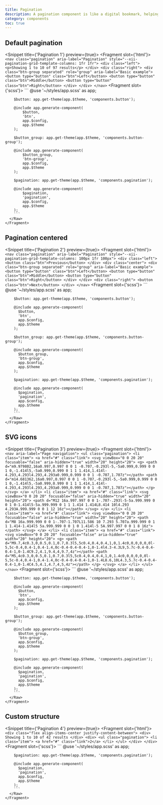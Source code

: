 ```yaml
---
title: Pagination
description: A pagination component is like a digital bookmark, helping users navigate through a sea of content without getting lost. It's a handy tool that breaks down information into bite-sized chunks, making it easier to digest and explore. With a pagination component, users can easily find what they're looking for, without feeling overwhelmed by a barrage of text.
category: components
toc: true
---
```


## Default pagination

<Snippet title={'Pagination 1'} preview={true}>
    <Fragment slot={'html'}>
      <Raw file={file} line_start={15} line_end={27}>
        ```
        <nav class="pagination" aria-label="Pagination"
             style="--xii-pagination-grid-template-columns: 1fr 1fr">
            <div class="left">
                <p>Showing 1 to 10 of 97 results</p>
            </div>
            <div class="right">
                <div class="btn-group separated" role="group" aria-label="Basic example">
                    <button type="button" class="btn">Left</button>
                    <button type="button" class="btn">Middle</button>
                    <button type="button" class="btn">Right</button>
                </div>
            </div>
        </nav>
        ```
      </Raw>
    </Fragment>
    <Fragment slot={'scss'}>
      <Raw file={file} line_start={34} line_end={61}>
        ```
        @use '~/styles/app.scss' as app;

        $button: app.get-theme(app.$theme, 'components.button');

        @include app.generate-component(
            $button,
            'btn',
            app.$config,
            app.$theme
        );

        $button_group: app.get-theme(app.$theme, 'components.button-group');

        @include app.generate-component(
            $button_group,
            'btn-group',
            app.$config,
            app.$theme
        );

        $pagination: app.get-theme(app.$theme, 'components.pagination');

        @include app.generate-component(
            $pagination,
            'pagination',
            app.$config,
            app.$theme
        );
        ```
      </Raw>
    </Fragment>
</Snippet>

## Pagination centered

<Snippet title={'Pagination 2'} preview={true}>
    <Fragment slot={'html'}>
      <Raw file={file} line_start={73} line_end={88}>
        ```
        <nav class="pagination" aria-label="Pagination"
             style="--xii-pagination-grid-template-columns: 100px 1fr 100px">
            <div class="left">
                <button class="btn">Previous</button>
            </div>
            <div class="center">
                <div class="btn-group separated" role="group" aria-label="Basic example">
                    <button type="button" class="btn">Left</button>
                    <button type="button" class="btn">Middle</button>
                    <button type="button" class="btn">Right</button>
                </div>
            </div>
            <div class="right">
                <button class="btn">Next</button>
            </div>
        </nav>
        ```
      </Raw>
    </Fragment>
    <Fragment slot={'scss'}>
      <Raw file={file} line_start={95} line_end={122}>
        ```
        @use '~/styles/app.scss' as app;

        $button: app.get-theme(app.$theme, 'components.button');

        @include app.generate-component(
          $button,
          'btn',
          app.$config,
          app.$theme
        );

        $button_group: app.get-theme(app.$theme, 'components.button-group');

        @include app.generate-component(
          $button_group,
          'btn-group',
          app.$config,
          app.$theme
        );

        $pagination: app.get-theme(app.$theme, 'components.pagination');

        @include app.generate-component(
          $pagination,
          'pagination',
          app.$config,
          app.$theme
        );
        ```
      </Raw>
    </Fragment>
</Snippet>


## SVG icons

<Snippet title={'Pagination 3'} preview={true}>
    <Fragment slot={'html'}>
      <Raw file={file} line_start={135} line_end={178}>
        ```
        <nav aria-label="Page navigation">
            <ul class="pagination">
                <li class="item">
                    <a href="#" class="link">
                        <svg viewBox="0 0 20 20" focusable="false" aria-hidden="true" width="20" height="20">
                            <g>
                                <path
                                    d="m9.979802,16a0.997,0.997 0 0 1 -0.707,-0.293l-5,-5a0.999,0.999 0 0 1 0,-1.414l5,-5a0.999,0.999 0 1 1 1.414,1.414l-4.293,4.293l4.293,4.293a0.999,0.999 0 0 1 -0.707,1.707z"></path>
                                <path
                                    d="m14.681362,16a0.997,0.997 0 0 1 -0.707,-0.293l-5,-5a0.999,0.999 0 0 1 0,-1.414l5,-5a0.999,0.999 0 1 1 1.414,1.414l-4.293,4.293l4.293,4.293a0.999,0.999 0 0 1 -0.707,1.707z"></path>
                            </g>
                        </svg>
                    </a>
                </li>
                <li class="item">
                    <a href="#" class="link">
                        <svg viewBox="0 0 20 20" focusable="false" aria-hidden="true" width="20" height="20">
                            <path
                                d="M12 16a.997.997 0 0 1-.707-.293l-5-5a.999.999 0 0 1 0-1.414l5-5a.999.999 0 1 1 1.414 1.414L8.414 10l4.293 4.293A.999.999 0 0 1 12 16z"></path>
                        </svg>
                    </a>
                </li>
                <li class="item">
                    <a href="#" class="link">
                        <svg viewBox="0 0 20 20" focusable="false" aria-hidden="true" width="20" height="20">
                            <path
                                d="M8 16a.999.999 0 0 1-.707-1.707L11.586 10 7.293 5.707a.999.999 0 1 1 1.414-1.414l5 5a.999.999 0 0 1 0 1.414l-5 5A.997.997 0 0 1 8 16z"></path>
                        </svg>
                    </a>
                </li>
                <li class="item">
                    <a href="#" class="link">
                        <svg viewBox="0 0 20 20" focusable="false" aria-hidden="true" width="20" height="20">
                            <g>
                                <path
                                    d="M9.7,4c0.3,0,0.5,0.1,0.7,0.3l5,5c0.4,0.4,0.4,1,0,1.4c0,0,0,0,0,0l-5,5c-0.4,0.4-1,0.4-1.4,0c-0.4-0.4-0.4-1,0-1.4l4.3-4.3L9,5.7c-0.4-0.4-0.4-1,0-1.4C9.2,4.1,9.4,4,9.7,4z"></path>
                                <path
                                    d="M5,4c0.3,0,0.5,0.1,0.7,0.3l5,5c0.4,0.4,0.4,1,0,1.4c0,0,0,0,0,0l-5,5c-0.4,0.4-1,0.4-1.4,0c-0.4-0.4-0.4-1,0-1.4L8.6,10L4.3,5.7c-0.4-0.4-0.4-1,0-1.4C4.5,4.1,4.7,4,5,4z"></path>
                            </g>
                        </svg>
                    </a>
                </li>
            </ul>
        </nav>
        ```
      </Raw>
    </Fragment>
    <Fragment slot={'scss'}>
      <Raw file={file} line_start={185} line_end={212}>
        ```
        @use '~/styles/app.scss' as app;

        $button: app.get-theme(app.$theme, 'components.button');

        @include app.generate-component(
          $button,
          'btn',
          app.$config,
          app.$theme
        );

        $button_group: app.get-theme(app.$theme, 'components.button-group');

        @include app.generate-component(
          $button_group,
          'btn-group',
          app.$config,
          app.$theme
        );

        $pagination: app.get-theme(app.$theme, 'components.pagination');

        @include app.generate-component(
          $pagination,
          'pagination',
          app.$config,
          app.$theme
        );
        ```
      </Raw>
    </Fragment>
</Snippet>

## Custom structure

<Snippet title={'Pagination 4'} preview={true}>
    <Fragment slot={'html'}>
      <Raw file={file} line_start={224} line_end={235}>
        ```
        <div class="flex align-items-center justify-content-between">
            <div>
                Showing 1 to 10 of 42 results
            </div>
            <div>
                <ul class="pagination">
                    <li class="item">
                        <a href="#" class="link">2</a>
                    </li>
                </ul>
            </div>
        </div>
        ```
      </Raw>
    </Fragment>
    <Fragment slot={'scss'}>
      <Raw file={file} line_start={242} line_end={251}>
        ```
        @use '~/styles/app.scss' as app;

        $pagination: app.get-theme(app.$theme, 'components.pagination');

        @include app.generate-component(
          $pagination,
          'pagination',
          app.$config,
          app.$theme
        );
        ```
      </Raw>
    </Fragment>
</Snippet>
